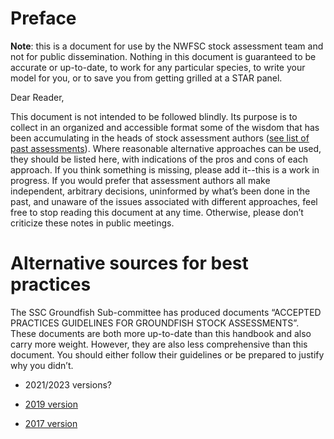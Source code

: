 # Preface {.unnumbered}

**Note**: this is a document for use by the NWFSC stock assessment team and not for public dissemination. Nothing in this document is guaranteed to be accurate or up-to-date, to work for any particular species, to write your model for you, or to save you from getting grilled at a STAR panel.\

Dear Reader,

This document is not intended to be followed blindly. Its purpose is to collect in an organized and accessible format some of the wisdom that has been accumulating in the heads of stock assessment authors ([see list of past assessments](https://docs.google.com/spreadsheets/d/18VIsx7qAZ6p80KSrxd1B-68KdGgZBu8QJPAkXVYrClE/edit#gid=1445731925)). Where reasonable alternative approaches can be used, they should be listed here, with indications of the pros and cons of each approach. If you think something is missing, please add it\--this is a work in progress. If you would prefer that assessment authors all make independent, arbitrary decisions, uninformed by what's been done in the past, and unaware of the issues associated with different approaches, feel free to stop reading this document at any time. Otherwise, please don't criticize these notes in public meetings.

# Alternative sources for best practices

The SSC Groundfish Sub-committee has produced documents "ACCEPTED PRACTICES GUIDELINES FOR GROUNDFISH STOCK ASSESSMENTS". These documents are both more up-to-date than this handbook and also carry more weight. However, they are also less comprehensive than this document. You should either follow their guidelines or be prepared to justify why you didn't.

-   2021/2023 versions?

-   [2019 version](https://www.pcouncil.org/documents/2019/04/accepted-practices-and-guidelines-for-groundfish-stock-assessments-april-2019.pdf/)

-   [2017 version](https://www.pcouncil.org/documents/2017/04/accepted-practices-and-guidelines-for-groundfish-stock-assessments-revised-20-april-2017.pdf/)
